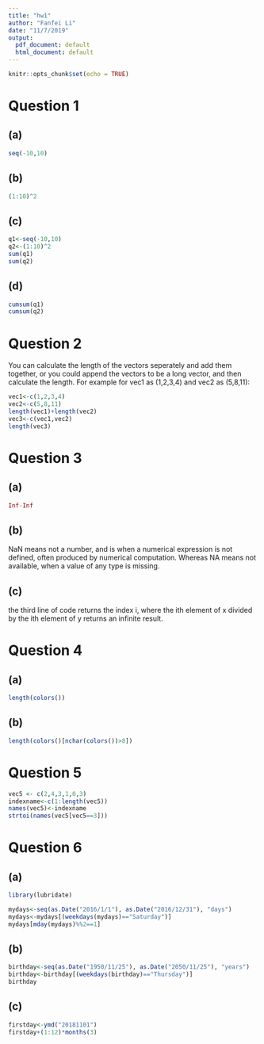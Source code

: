 ```yaml
---
title: "hw1"
author: "Fanfei Li"
date: "11/7/2019"
output:
  pdf_document: default
  html_document: default
---
```


```r
knitr::opts_chunk$set(echo = TRUE)
```
# Question 1
## (a)
```r
seq(-10,10)
```
## (b)
```r
(1:10)^2
```
## (c)
```r
q1<-seq(-10,10)
q2<-(1:10)^2
sum(q1)
sum(q2)
```

## (d)
```r
cumsum(q1)
cumsum(q2)
```
# Question 2 
You can calculate the length of the vectors seperately and add them together, or you could append the vectors to be a long vector, and then calculate the length. For example for vec1 as (1,2,3,4) and vec2 as (5,8,11):
```r
vec1<-c(1,2,3,4)
vec2<-c(5,8,11)
length(vec1)+length(vec2)
vec3<-c(vec1,vec2)
length(vec3)
```
# Question 3
## (a)
```r
Inf-Inf
```
## (b)
NaN means not a number, and is when a numerical expression is not defined, often produced by numerical computation. Whereas NA means not available, when a value of any type is missing.


## (c)
the third line of code returns the index i, where the ith element of x divided by the ith element of y returns an infinite result.

# Question 4
## (a)
```r
length(colors())
```
## (b)
```r
length(colors()[nchar(colors())>8])
```
# Question 5

```r
vec5 <- c(2,4,3,1,0,3)
indexname<-c(1:length(vec5))
names(vec5)<-indexname
strtoi(names(vec5[vec5==3]))
```
# Question 6
## (a)
```r
library(lubridate)
```
```r

mydays<-seq(as.Date("2016/1/1"), as.Date("2016/12/31"), "days")
mydays<-mydays[(weekdays(mydays)=="Saturday")]
mydays[mday(mydays)%%2==1]

```
## (b)
```r
birthday<-seq(as.Date("1950/11/25"), as.Date("2050/11/25"), "years")
birthday<-birthday[(weekdays(birthday)=="Thursday")]
birthday
```
## (c)
```r
firstday<-ymd("20181101")
firstday+(1:12)*months(3)
```


